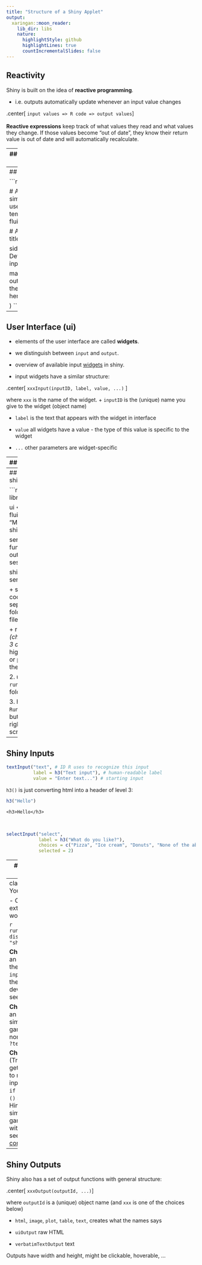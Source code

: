 ```yaml
---
title: "Structure of a Shiny Applet"
output: 
  xaringan::moon_reader:
    lib_dir: libs
    nature:
      highlightStyle: github
      highlightLines: true
      countIncrementalSlides: false
---
```


## Reactivity

Shiny is built on the idea of **reactive programming**. 

+ i.e. outputs automatically update whenever an input value changes

.center[
`input values => R code => output values`
]
<br>
<br>
**Reactive expressions** keep track of what values they read and what values they change. If those values become "out of date", they know their return value is out of date and will automatically recalculate.

---
## A Tale of Two Files

Shiny applications have two components: 

- **ui.R** defines the page layout and user interface

- **server.R** contains the R code to create any output

---
## ui.R

```r
library(shiny)

# A simple/common user interface template
ui <- fluidPage(

  # Application title
  titlePanel("Title"),
  
  sidebarPanel(
    # Define some inputs here
  ),
  
  mainPanel(
    # outputs` (from the server) go here
  )

)
```

---
## User Interface (ui)

- elements of the user interface are called **widgets**.

- we distinguish between `input` and `output`.

- overview of available input [widgets](http://shiny.rstudio.com/gallery/widget-gallery.html) in shiny.

- input widgets have a similar structure:

.center[
`xxxInput(inputID, label, value, ...)` 
]

  where `xxx` is the name of the widget.
  + `inputID` is the (unique) name you give to the widget (object name)
  
  + `label` is the text that appears with the widget in interface
  
  + `value` all widgets have a value - the type of this value is specific to the widget
  
  + `...` other parameters are widget-specific

---
## server.R

```r
# Server side logic 
server <- function(input, output) {
  # do something
}
```

---
## A minimal shiny app

```r
library(shiny)

ui <- fluidPage(
  "My simple shiny app!"
)

server <- function(input, output, session) {
}

shinyApp(ui, server)
```

+ save this code in a separate folder call the file `app.R`

+ run the code *(choose 1 of 3 options)*:
  1. highlight code or paste into the console
  
  2. use `runApp()` on folder name
  
  3. hit green `Run App` "play button" in top right of your R script

---
## Shiny Inputs

```r
textInput("text", # ID R uses to recognize this input
          label = h3("Text input"), # human-readable label
          value = "Enter text...") # starting input
```

`h3()` is just converting html into a header of level 3:
```r
h3("Hello")
```

```
<h3>Hello</h3>
```

<br>
```r
selectInput("select", 
            label = h3("What do you like?"), 
            choices = c("Pizza", "Ice cream", "Donuts", "None of the above"), 
            selected = 2)
```

---
## Shiny Inputs (cont'd)

- `actionButton()` - creates a clickable button

- `checkboxInput()` and `checkboxGroupInput()`

- `dateInput()` - calendar to select a date

- `dateRangeInput()` - select a range of dates

- `fileInput()` - upload a file

- `numericInput()` - input a numeric value

- `radioButtons()` - select one or more items

- `sliderInput()` - slide along a range of values

- `textInput()` - input a string

<br>

  [Widget resource](http://shiny.rstudio.com/gallery/widget-gallery.html)


---
class: inverse
## Your Turn

- Consider extending the hello world example:

```r
runApp("01_Hello", display.mode = "showcase")
```

**Challenge 1:** add an `input` to change the mean and an `input` to change the standard deviation
+ Hint: see `?numericInput`

**Challenge 2:** add an `input` to simulate from a gamma as well as a normal 
+ Hint: see `?textInput`

**Challenge 3:** (Tricky) how do we get the shiny app to react to the input?
+ Hint: use `if ()` and `else if ()` statements
+ Hint: you can simulate from gamma distribution with `rgamma`
+ Hint: see also [conditionalPanel](https://shiny.rstudio.com/reference/shiny/1.6.0/conditionalPanel.html)

---
## Shiny Outputs

Shiny also has a set of output functions with general structure:

.center[
`xxxOutput(outputId, ...)`
]

where `outputId` is a (unique) object name (and `xxx` is one of the choices below)

- `html`, `image`, `plot`, `table`, `text`,  creates what the names says

- `uiOutput`	raw HTML

- `verbatimTextOutput`	text

Outputs have width and height, might be clickable, hoverable, ...

